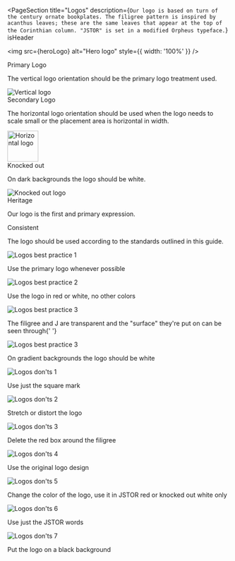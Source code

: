 

<PageSection
  title="Logos"
  description={`Our logo is based on turn of the century ornate bookplates. The filigree pattern is inspired by acanthus leaves; these are the same leaves that appear at the top of the Corinthian column. "JSTOR" is set in a modified Orpheus typeface.`}
  isHeader
>
  <img src={heroLogo} alt="Hero logo" style={{ width: '100%' }} />
</PageSection>

<PageSection title="Logo types" moreTitleSpace>
  <Grid columns={2}>
    <div>
      <PharosHeading level="3" preset="4">
        Primary Logo
      </PharosHeading>
      <p style={{ color: 'var(--pharos-color-text-20)' }}>
        The vertical logo orientation should be the primary logo treatment used.
      </p>
    </div>
    <img src={veritalLogo} alt="Vertical logo" />
  </Grid>
  <Grid columns={2}>
    <div>
      <PharosHeading level="3" preset="4">
        Secondary Logo
      </PharosHeading>
      <p style={{ color: 'var(--pharos-color-text-20)' }}>
        The horizontal logo orientation should be used when the logo needs to scale small or the
        placement area is horizontal in width.
      </p>
    </div>
    <img src={horizontalLogo} alt="Horizontal logo" height="70" />
  </Grid>
  <Grid columns={2}>
    <div>
      <PharosHeading level="3" preset="4">
        Knocked out
      </PharosHeading>
      <p style={{ color: 'var(--pharos-color-text-20)' }}>
        On dark backgrounds the logo should be white.
      </p>
    </div>
    <img src={knockoutLogo} alt="Knocked out logo" />
  </Grid>
</PageSection>

<PageSection title="Principles" moreTitleSpace>
  <Grid columns={2}>
    <div>
      <PharosHeading level="3" preset="4">
        Heritage
      </PharosHeading>
      <p style={{ color: 'var(--pharos-color-text-20)' }}>
        Our logo is the first and primary expression.
      </p>
    </div>
    <div>
      <PharosHeading level="3" preset="4">
        Consistent
      </PharosHeading>
      <p style={{ color: 'var(--pharos-color-text-20)' }}>
        The logo should be used according to the standards outlined in this guide.
      </p>
    </div>
  </Grid>
</PageSection>

<PageSection title="Best Practices">
  <DosAndDonts>
    <Grid columns={3}>
      <div>
        <img
          src={bestPracticesDoOne}
          alt="Logos best practice 1"
          style={{ width: '100%', marginBottom: '1rem' }}
        />
        <p>Use the primary logo whenever possible</p>
      </div>
      <div>
        <img
          src={bestPracticesDoTwo}
          alt="Logos best practice 2"
          style={{ width: '100%', marginBottom: '1rem' }}
        />
        <p>Use the logo in red or white, no other colors</p>
      </div>
      <div>
        <img
          src={bestPracticesDoThree}
          alt="Logos best practice 3"
          style={{ width: '100%', marginBottom: '1rem' }}
        />
        <p>
          The filigree and J are transparent and the "surface" they're put on can be seen through{' '}
        </p>
      </div>
      <div>
        <img
          src={bestPracticesDoFour}
          alt="Logos best practice 3"
          style={{ width: '100%', marginBottom: '1rem' }}
        />
        <p>On gradient backgrounds the logo should be white</p>
      </div>
    </Grid>
  </DosAndDonts>
  <DosAndDonts Dont>
    <Grid columns={3}>
      <div>
        <img src={bestPracticesDontOne} alt="Logos don'ts 1" />
        <p>Use just the square mark</p>
      </div>
      <div>
        <img src={bestPracticesDontTwo} alt="Logos don'ts 2" />
        <p>Stretch or distort the logo</p>
      </div>
      <div>
        <img src={bestPracticesDontThree} alt="Logos don'ts 3" />
        <p>Delete the red box around the filigree</p>
      </div>
      <div>
        <img src={bestPracticesDontFour} alt="Logos don'ts 4" />
        <p>Use the original logo design</p>
      </div>
      <div>
        <img src={bestPracticesDontFive} alt="Logos don'ts 5" />
        <p>Change the color of the logo, use it in JSTOR red or knocked out white only</p>
      </div>
      <div>
        <img src={bestPracticesDontSix} alt="Logos don'ts 6" />
        <p>Use just the JSTOR words </p>
      </div>
      <div>
        <img src={bestPracticesDontSeven} alt="Logos don'ts 7" />
        <p>Put the logo on a black background</p>
      </div>
    </Grid>
  </DosAndDonts>
</PageSection>
